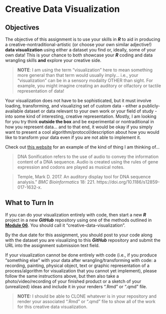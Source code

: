 # Creative Data Visualization {.unnumbered }

## Objectives {.unnumbered}

The objective of this assignment is to use your skills in ***R*** to aid in producing a creative-nontraditional-artistic (or choose your own similar adjective!) **data visualization** using either a dataset you find or, ideally, some of your own data! This is your chance to both showcase your ***R*** coding and data wrangling skills **and** explore your creative side.

> **NOTE**: I am using the term "visualization" here to mean something more general than that term would usually imply... i.e., your "visualization" can be in a sensory modality OTHER than sight. For example, you might imagine creating an auditory or olfactory or tactile representation of data!

Your visualization does not have to be sophisticated, but it must involve loading, transforming, and visualizing set of custom data - either a publicly-available dataset or data relevant to your own work or your field of study - into some kind of interesting, creative representation. Mostly, I am looking for you try think **outside the box** and be experimental or nontraditional in how you represent data... and to that end, it would be okay if you simply want to present a cool algorithm/protocol/description about how you would like to transform your data even if you are not able to implement it.

Check out [this website](http://www.dnasonification.org/) for an example of the kind of thing I am thinking of...

> DNA Sonification refers to the use of audio to convey the information content of a DNA sequence. Audio is created using the rules of gene expression and codons are played as musical notes.

> Temple, Mark D. 2017. An auditory display tool for DNA sequence analysis.” *BMC Bioinformatics* 18: 221. https://doi.org/10.1186/s12859-017-1632-x.

## What to Turn In {.unnumbered}

If you can do your visualization entirely with code, then start a new ***R*** project in a new ***GitHub*** repository using one of the methods outlined in [**Module 06**](module-06). You should call it "creative-data-visualization". 

By the due date for this assignment, you should post to your code along with the dataset you are visualizing to this ***GitHub*** repository and submit the URL into the assignment submission text field.

If your visualization cannot be done entirely with code (i.e., if you produce "something else" with your data after wrangling/transforming with code: a recording, painting, physical object, text or graphic representation of a process/algorithm for visualization that you cannot yet implement), please follow the same instructions above, but then also take a photo/video/recording of your finished product or a sketch of your (unrealized) ideas and include it in your renders ".Rmd" or ".qmd" file.

> **NOTE:** I should be able to CLONE whatever is in your repository and render your associated ".Rmd" or ".qmd" file to show all of the work for this creative data visualization.
